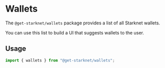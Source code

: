 # Wallets

The `@get-starknet/wallets` package provides a list of all Starknet wallets.

You can use this list to build a UI that suggests wallets to the user.

## Usage

```ts
import { wallets } from "@get-starknet/wallets";
```